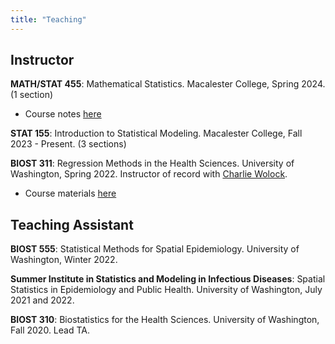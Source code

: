 ```yaml
---
title: "Teaching"
---
```


## Instructor

**MATH/STAT 455**: Mathematical Statistics. Macalester College, Spring 2024. (1 section)

-   Course notes [here](https://mac-stat.github.io/MathStat355Notes/)

**STAT 155**: Introduction to Statistical Modeling. Macalester College, Fall 2023 - Present. (3 sections)

**BIOST 311**: Regression Methods in the Health Sciences. University of Washington, Spring 2022. Instructor of record with [Charlie Wolock](https://cwolock.github.io/teaching).

-   Course materials [here](https://github.com/cwolock/BIOST311)

## Teaching Assistant

**BIOST 555**: Statistical Methods for Spatial Epidemiology. University of Washington, Winter 2022.

**Summer Institute in Statistics and Modeling in Infectious Diseases**: Spatial Statistics in Epidemiology and Public Health. University of Washington, July 2021 and 2022.

**BIOST 310**: Biostatistics for the Health Sciences. University of Washington, Fall 2020. Lead TA.

